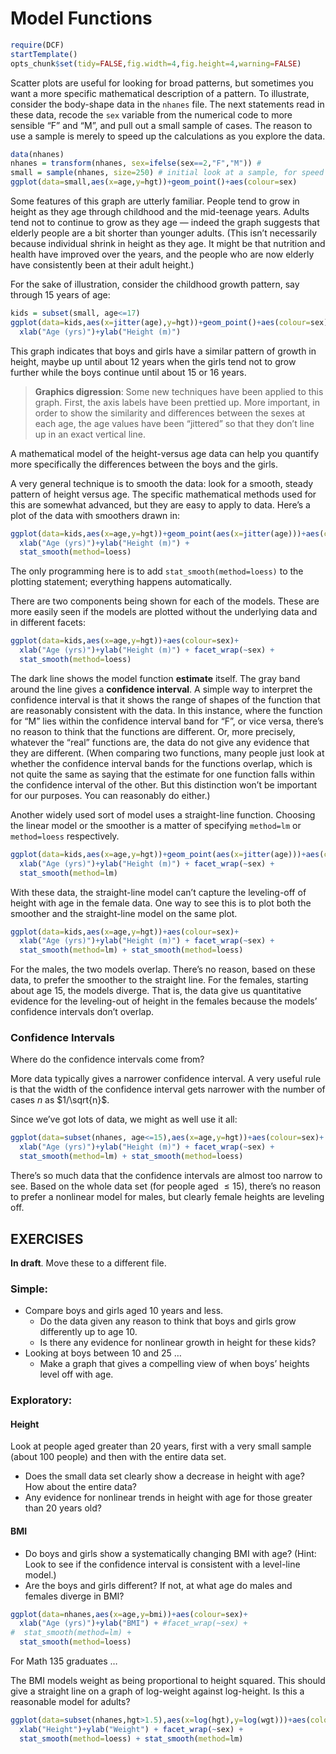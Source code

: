 Model Functions
===================

```r
require(DCF)
startTemplate()
opts_chunk$set(tidy=FALSE,fig.width=4,fig.height=4,warning=FALSE)
```

Scatter plots are useful for looking for broad patterns, but sometimes you want a more specific mathematical description of a pattern.  To illustrate, consider the body-shape data in the `nhanes` file.  The next statements read in these data, recode the `sex` variable from the numerical code to more sensible "F" and "M", and pull out a small sample of cases.  The reason to use a sample is merely to speed up the calculations as you explore the data.

```r
data(nhanes)
nhanes = transform(nhanes, sex=ifelse(sex==2,"F","M")) # 
small = sample(nhanes, size=250) # initial look at a sample, for speed's sake
ggplot(data=small,aes(x=age,y=hgt))+geom_point()+aes(colour=sex) 
```

Some features of this graph are utterly familiar.  People tend to grow in height as they age through childhood and the mid-teenage years.  Adults tend not to continue to grow as they age --- indeed the graph suggests that elderly people are a bit shorter than younger adults.  (This isn't necessarily because individual shrink in height as they age. It might be that nutrition and health have improved over the years, and the people who are now elderly have consistently been at their adult height.)

For the sake of illustration, consider the childhood growth pattern, say through 15 years of age:
```r
kids = subset(small, age<=17)
ggplot(data=kids,aes(x=jitter(age),y=hgt))+geom_point()+aes(colour=sex)+
  xlab("Age (yrs)")+ylab("Height (m)") 
```

This graph indicates that boys and girls have a similar pattern of growth in height, maybe up until about 12 years when the girls tend not to grow further while the boys continue until about 15 or 16 years.  

> **Graphics digression**: Some new techniques have been applied to this graph.  First, the axis labels have been prettied up.  More important, in order to show the similarity and differences between the sexes at each age, the age values have been "jittered" so that they don't line up in an exact vertical line.  

A mathematical model of the height-versus age data can help you quantify more specifically the differences between the boys and the girls.  

A very general technique is to smooth the data: look for a smooth, steady pattern of height versus age.  The specific mathematical methods used for this are somewhat advanced, but they are easy to apply to data.  Here's a plot of the data with smoothers drawn in:
```r
ggplot(data=kids,aes(x=age,y=hgt))+geom_point(aes(x=jitter(age)))+aes(colour=sex)+
  xlab("Age (yrs)")+ylab("Height (m)") +
  stat_smooth(method=loess)
```

The only programming here is to add `stat_smooth(method=loess)` to the plotting statement; everything happens automatically.

There are two components being shown for each of the models.  These are more easily seen if the models are plotted without the underlying data and in different facets:

```r
ggplot(data=kids,aes(x=age,y=hgt))+aes(colour=sex)+
  xlab("Age (yrs)")+ylab("Height (m)") + facet_wrap(~sex) + 
  stat_smooth(method=loess)
```

The dark line shows the model function **estimate** itself.  The gray band around the line gives a **confidence interval**.  A simple way to interpret the confidence interval is that it shows the range of shapes of the function that are reasonably consistent with the data.  In this instance, where the function for "M" lies within the confidence interval band for "F", or vice versa, there's no reason to think that the functions are different.  Or, more precisely, whatever the "real" functions are, the data do not give any evidence that they are different.  (When comparing two functions, many people just look at whether the confidence interval bands for the functions overlap, which is not quite the same as saying that the estimate for one function falls within the confidence interval of the other.  But this distinction won't be important for our purposes.  You can reasonably do either.)

Another widely used sort of model uses a straight-line function.  Choosing the linear model or the smoother is a matter of specifying `method=lm` or `method=loess` respectively.

```r
ggplot(data=kids,aes(x=age,y=hgt))+geom_point(aes(x=jitter(age)))+aes(colour=sex)+
  xlab("Age (yrs)")+ylab("Height (m)") + facet_wrap(~sex) +
  stat_smooth(method=lm)
```

With these data, the straight-line model can't capture the leveling-off of height with age in the female data.  One way to see this is to plot both the smoother and the straight-line model on the same plot.  

```r
ggplot(data=kids,aes(x=age,y=hgt))+aes(colour=sex)+
  xlab("Age (yrs)")+ylab("Height (m)") + facet_wrap(~sex) +
  stat_smooth(method=lm) + stat_smooth(method=loess)
```

For the males, the two models overlap. 
There's no reason, based on these data, to prefer the smoother to the straight line. 
For the females, starting about age 15, the models diverge.  That is, the data give us quantitative evidence for the leveling-out of height in the females because the models' confidence intervals don't overlap.

### Confidence Intervals

Where do the confidence intervals come from?    

More data typically gives a narrower confidence interval.  A very useful rule is that the width of the confidence interval gets narrower with the number of cases $n$ as $1/\sqrt{n}$.

Since we've got lots of data, we might as well use it all:
```r
ggplot(data=subset(nhanes, age<=15),aes(x=age,y=hgt))+aes(colour=sex)+
  xlab("Age (yrs)")+ylab("Height (m)") + facet_wrap(~sex) +
  stat_smooth(method=lm) + stat_smooth(method=loess)
```

There's so much data that the confidence intervals are almost too narrow to see.  Based on the whole data set (for people aged $\leq 15$), there's no reason to prefer a nonlinear model for males, but clearly female heights are leveling off.

## EXERCISES

**In draft**.  Move these to a different file.

### Simple:

* Compare boys and girls aged 10 years and less. 
    * Do the data given any reason to think that boys and girls grow differently up to age 10.
    * Is there any evidence for nonlinear growth in height for these kids?

* Looking at boys between 10 and 25 ...
    * Make a graph that gives a compelling view of when boys' heights level off with age.

### Exploratory:

#### Height
Look at people aged greater than 20 years, first with a very small sample (about 100 people) and then with the entire data set.  

* Does the small data set clearly show a decrease in height with age?  How about the entire data?
* Any evidence for nonlinear trends in height with age for those greater than 20 years old?

#### BMI

* Do boys and girls show a systematically changing BMI with age?  (Hint: Look to see if the confidence interval is consistent with a level-line model.)
* Are the boys and girls different?  If not, at what age do males and females diverge in BMI? 

```r
ggplot(data=nhanes,aes(x=age,y=bmi))+aes(colour=sex)+
  xlab("Age (yrs)")+ylab("BMI") + #facet_wrap(~sex) +
#  stat_smooth(method=lm) + 
  stat_smooth(method=loess)
```

For Math 135 graduates ...

The BMI models weight as being proportional to height squared.  This should give a straight line on a graph of log-weight against log-height.  Is this a reasonable model for adults?

```r
ggplot(data=subset(nhanes,hgt>1.5),aes(x=log(hgt),y=log(wgt)))+aes(colour=sex)+
  xlab("Height")+ylab("Weight") + facet_wrap(~sex) +
  stat_smooth(method=loess) + stat_smooth(method=lm)
```
